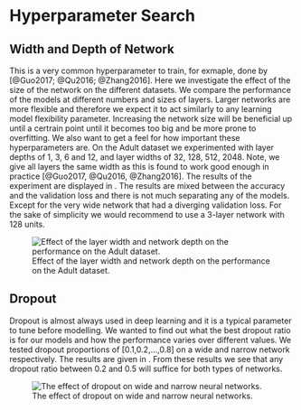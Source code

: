 # Hyperparameter Search \label{app:B}

## Width and Depth of Network

This is a very common hyperparameter to train, for exmaple, done by [@Guo2017; @Qu2016; @Zhang2016].
Here we investigate the effect of the size of the network on the different datasets.
We compare the performance of the models at different numbers and sizes of layers.
Larger networks are more flexible and therefore we expect it to act similarly to any learning model flexibility parameter.
Increasing the network size will be beneficial up until a certrain point until it becomes too big and be more prone to overfitting.
We also want to get a feel for how important these hyperparameters are.
On the Adult dataset we experimented with layer depths of 1, 3, 6 and 12, and layer widths of 32, 128, 512, 2048.
Note, we give all layers the same width as this is found to work good enough in practice [@Guo2017, @Qu2016, @Zhang2016].
The results of the experiment are displayed in \autoref{fig:widthdepth}.
The results are mixed between the accuracy and the validation loss and there is not much separating any of the models.
Except for the very wide network that had a diverging validation loss.
For the sake of simplicity we would recommend to use a 3-layer network with 128 units.

![Effect of the layer width and network depth on the performance on the Adult dataset.\label{fig:widthdepth}](../data/adult/results/width_depth/best.png)

## Dropout

Dropout is almost always used in deep learning and it is a typical parameter to tune before modelling.
We wanted to find out what the best dropout ratio is for our models and how the performance varies over different values.
We tested dropout proportions of [0.1,0.2,...,0.8] on a wide and narrow network respectively.
The results are given in \autoref{fig:exp_drop}.
From these results we see that any dropout ratio between 0.2 and 0.5 will suffice for both types of networks.

![The effect of dropout on wide and narrow neural networks.\label{fig:exp_drop}](../data/adult/results/size_dropout/best2.png)


